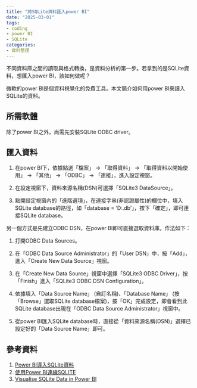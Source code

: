 ```yaml
---
title: "將SQLite資料匯入power BI"
date: "2025-03-01"
tags:
- coding
- power BI
- SQLite
categories:
- 資料整理
---
```


不同資料庫之間的讀取與格式轉換，是資料分析的第一步。若拿到的是SQLite資料，想匯入power BI，該如何做呢？

<!--more-->

微軟的power BI是個資料視覺化的免費工具。本文簡介如何用power BI來讀入SQLite的資料。

## 所需軟體

除了power BI之外，尚需先安裝SQLite ODBC driver。


## 匯入資料

1. 在power BI下，依據點選「檔案」 &rarr; 「取得資料」 &rarr; 「取得資料以開始使用」 &rarr; 「其他」 &rarr; 「ODBC」 &rarr; 「連接」，進入設定視窗。

2. 在設定視窗下，資料來源名稱(DSN)可選擇「SQLite3 DataSource」。

3. 點開設定視窗內的「進階選項」，在連接字串(非認證屬性)的欄位中，填入SQLite database的路徑，如「database = 'D:\xxx\xxx\xxx\xxx.db'」，按下「確定」，即可連接SQLite database。

另一個方式是先建立ODBC DSN，在power BI即可直接選取資料庫。作法如下：

1. 打開ODBC Data Sources。

2. 在「ODBC Data Source Administrator」的「User DSN」中，按「Add」，進入「Create New Data Source」視窗。

3. 在「Create New Data Source」視窗中選擇「SQLite3 ODBC Driver」，按「Finish」進入「SQLite3 ODBC DSN Configuration」。

4. 依據填入「Data Source Name」 (自訂名稱)、「Database Name」 (按「Browse」選取SQLite database檔案)，按「OK」完成設定，即會看到此SQLite database出現在「ODBC Data Source Administrator」視窗中。

5. 從power BI匯入SQLite database時，直接從「資料來源名稱(DSN)」選擇已設定好的「Data Source Name」即可。


## 參考資料

1. [Power BI導入SQLite資料](https://medium.com/@ss1111119/power-bi%E5%B0%8E%E5%85%A5sqlite%E8%B3%87%E6%96%99-d003c8fbaf09)
2. [使用Power BI連線SQLITE](https://hackmd.io/@hkh/B1UAjYuhD)
3. [Visualise SQLite Data in Power BI](https://biinsight.com/visualise-sqlite-data-in-power-bi/)
